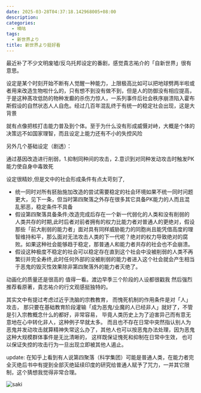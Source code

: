 ```yaml
---
date: 2025-03-28T04:37:18.142968005+08:00
description:
categories:
  - 嘀咕
tags:
  - 新世界より
title: 新世界より挺好看
---
```



最近补了不少文明废墟/反乌托邦设定的番剧，感觉貴志祐介的「自新世界」很有意思。

设定是某个时刻开始不断有人觉醒一种能力，上限极高<C>比如可以把地球劈两半啦或者用来改造生物啦什么的，只有想不到没有做不到</C>，但是人的防御没有相应提高，于是这种髙攻低防的物种发癫的杀伤力惊人，一系列事件后社会秩序崩溃陷入霍布斯假设的自然状态人人自危。经过几百年混乱终于有统一的稳定社会出现，这是大背景

就有点像把核打击能力普及到个体。至于为什么没有形成威慑对峙，大概是个体的决策远不如国家理智，而且设定上能力还有不小的失控风险

另外几个基础设定（剧透）：

<div class="inline blur hover:blur-none">通过基因改造进行削弱，1.抑制同种间的攻击，2.意识到对同种发动攻击时触发PK能力使自身中毒致死</div>

设定很精妙,但是文中的社会形成条件有点太苛刻了,

+ 统一同时对所有胚胎施加改造的尝试需要稳定的社会环境<C>如果不统一同时问题更大，见下一条</C>，但当时第四聚落之外存在很多其它具备PK能力的人而且混乱邪恶，稳定条件不具备
+ 假设第四聚落具备条件;改造完成后存在一个新一代弱化的人类和没有削弱的人类共存的时期,此时后者对前者拥有的权力比能力者对普通人的更绝对，假设那些「前大削弱的能力者」面对具有同样威胁能力的同胞尚且能凭借高度的理智维持和平，那么面对无法攻击人类的下一代呢？绝对的权力导致绝对的腐败。如果这种社会能够趋于稳定，那普通人和能力者共存的社会也不会崩溃。
+ 假设这种极度不稳定的社会可以稳定存在直到这个社会中没被削弱的人类不再繁衍并完全寿终,此时任何外部的没被削弱的能力者进入这个社会就会产生相当于恶鬼的毁灭性效果<C>除非第四聚落外的能力者灭绝了</C>。


动画化的质量还是很高的 值得一看。渡边早季三个阶段的人设都很戳我
然后强烈推荐看原著，貴志祐介的行文观感挺独特的。

其实文中有提过考虑过近乎洗脑的宗教教育，
而愧死机制的作用条件是对「人」攻击，
那只要在基础教育阶段灌输「成为恶鬼/业魔的人已经非人」就好了，不管是引入宗教概念什么的都好，非常容易，
毕竟人类历史上为了迫害异己而有意无意地在心中转化非人，这种例子早就太多。
而且也不存在日常中突然指认别人为恶鬼并发动攻击<C>就算精神失常这么办了，其他人也可以按恶鬼办法处理</C>，因为恶鬼这种大规模群体事件是无比清晰的，
这样既保证愧死和抑制在日常中生效，
也可以保证失控的攻击行为一旦出现立即被其他人遏止。

update: 在知乎上看到有人说第四聚落（科学集团）可能是普通人类，在能力者完全灭绝后<C>书中有提到全部灭绝</C>延续印度的研究给普通人赋予了咒力，一并其它限制，这个猜想我觉得非常合理。

![saki](saki.png)
